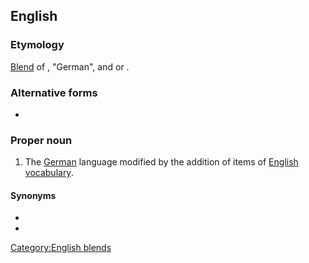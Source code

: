 ==English==

===Etymology===
[[blend|Blend]] of {{m|de|Deutsch}}, "German", and {{m|de|Englisch}} or {{m|en|English}}.

===Alternative forms===
* {{l|en|Denglisch}}

===Proper noun===
{{wikipedia}}
{{en-proper noun}}

# The [[German]] language modified by the addition of items of [[English]] [[vocabulary]].

====Synonyms====
* {{l|en|Engleutsch}}
* {{l|en|Germish}}

[[Category:English blends]]